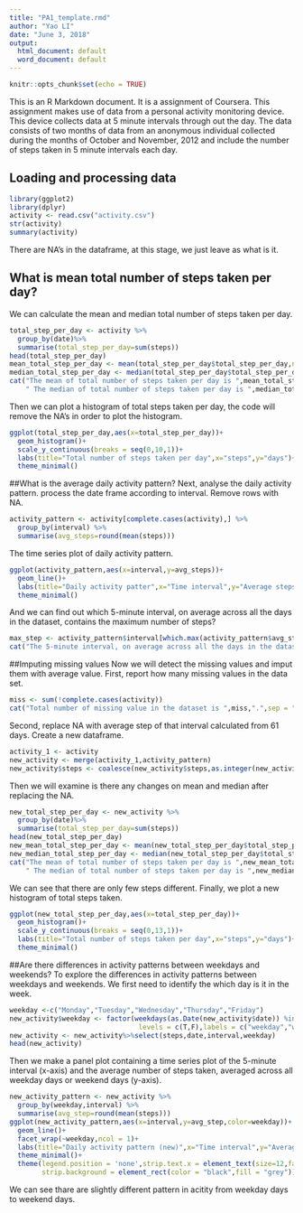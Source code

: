 ---
title: "PA1_template.rmd"
author: "Yao LI"
date: "June 3, 2018"
output:
  html_document: default
  word_document: default
---

```{r setup, include=FALSE}
knitr::opts_chunk$set(echo = TRUE)
```


This is an R Markdown document. It is a assignment of Coursera.
This assignment makes use of data from a personal activity monitoring device. This device collects data at 5 minute intervals through out the day. The data consists of two months of data from an anonymous individual collected during the months of October and November, 2012 and include the number of steps taken in 5 minute intervals each day.

## Loading and processing data

```{r activity}
library(ggplot2)
library(dplyr)
activity <- read.csv("activity.csv")
str(activity)
summary(activity)
```

There are NA's in the dataframe, at this stage, we just leave as what is it.

## What is mean total number of steps taken per day?
We can calculate the mean and median total number of steps taken per day.

```{r}
total_step_per_day <- activity %>%
  group_by(date)%>%
  summarise(total_step_per_day=sum(steps))
head(total_step_per_day)
mean_total_step_per_day <- mean(total_step_per_day$total_step_per_day,na.rm = T)
median_total_step_per_day <- median(total_step_per_day$total_step_per_day,na.rm = T)
cat("The mean of total number of steps taken per day is ",mean_total_step_per_day,".",
    " The median of total number of steps taken per day is ",median_total_step_per_day,".",sep = "")
```

Then we can plot a histogram of total steps taken per day, the code will remove the NA's in order to plot the histogram.

```{r}
ggplot(total_step_per_day,aes(x=total_step_per_day))+
  geom_histogram()+
  scale_y_continuous(breaks = seq(0,10,1))+
  labs(title="Total number of steps taken per day",x="steps",y="days")+
  theme_minimal()
```

##What is the average daily activity pattern?
Next, analyse the daily activity pattern. process the date frame according to interval. Remove rows with NA.

```{r}
activity_pattern <- activity[complete.cases(activity),] %>%
  group_by(interval) %>%
  summarise(avg_steps=round(mean(steps)))
```

The time series plot of daily activity pattern.

```{r}
ggplot(activity_pattern,aes(x=interval,y=avg_steps))+
  geom_line()+
  labs(title="Daily activity patter",x="Time interval",y="Average steps")+
  theme_minimal()
```

And we can find out which 5-minute interval, on average across all the days in the dataset, contains the maximum number of steps?

```{r}
max_step <- activity_pattern$interval[which.max(activity_pattern$avg_steps)]
cat("The 5-minute interval, on average across all the days in the dataset, contains the maximum number of steps is ",max_step,".",sep="")
```

##Imputing missing values
Now we will detect the missing values and imput them with average value.
First, report how many missing values in the data set.

```{r}
miss <- sum(!complete.cases(activity))
cat("Total number of missing value in the dataset is ",miss,".",sep = "")
```

Second, replace NA with average step of that interval calculated from 61 days. Create a new dataframe.

```{r}
activity_1 <- activity
new_activity <- merge(activity_1,activity_pattern)
new_activity$steps <- coalesce(new_activity$steps,as.integer(new_activity$avg_steps))
```

Then we will examine is there any changes on mean and median after replacing the NA.

```{r}
new_total_step_per_day <- new_activity %>%
  group_by(date)%>%
  summarise(total_step_per_day=sum(steps))
head(new_total_step_per_day)
new_mean_total_step_per_day <- mean(new_total_step_per_day$total_step_per_day)
new_median_total_step_per_day <- median(new_total_step_per_day$total_step_per_day)
cat("The mean of total number of steps taken per day is ",new_mean_total_step_per_day,".",
    " The median of total number of steps taken per day is ",new_median_total_step_per_day,".",sep = "")
```

We can see that there are only few steps different.
Finally, we plot a new histogram of total steps taken.

```{r}
ggplot(new_total_step_per_day,aes(x=total_step_per_day))+
  geom_histogram()+
  scale_y_continuous(breaks = seq(0,13,1))+
  labs(title="Total number of steps taken per day",x="steps",y="days")+
  theme_minimal()
```

##Are there differences in activity patterns between weekdays and weekends?
To explore the differences in activity patterns between weekdays and weekends. We first need to identify the which day is it in the week.

```{r}
weekday <-c("Monday","Tuesday","Wednesday","Thursday","Friday")
new_activity$weekday <- factor(weekdays(as.Date(new_activity$date)) %in% weekday,
                                levels = c(T,F),labels = c("weekday","weekend"))
new_activity <- new_activity%>%select(steps,date,interval,weekday)
head(new_activity)
```

Then we make a panel plot containing a time series plot of the 5-minute interval (x-axis) and the average number of steps taken, averaged across all weekday days or weekend days (y-axis).

```{r}
new_activity_pattern <- new_activity %>%
  group_by(weekday,interval) %>%
  summarise(avg_step=round(mean(steps)))
ggplot(new_activity_pattern,aes(x=interval,y=avg_step,color=weekday))+
  geom_line()+
  facet_wrap(~weekday,ncol = 1)+
  labs(title="Daily activity pattern (new)",x="Time interval",y="Average steps")+
  theme_minimal()+
  theme(legend.position = 'none',strip.text.x = element_text(size=12,face = "bold"),
        strip.background = element_rect(color = "black",fill = "grey"))
```

We can see thare are slightly different pattern in acitity from weekday days to weekend days.